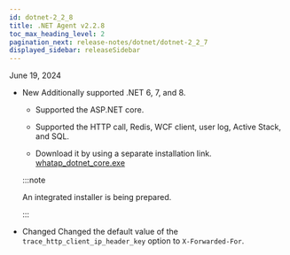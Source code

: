 ```yaml
---
id: dotnet-2_2_8
title: .NET Agent v2.2.8
toc_max_heading_level: 2
pagination_next: release-notes/dotnet/dotnet-2_2_7
displayed_sidebar: releaseSidebar
---
```


June 19, 2024

- <Status>New</Status> Additionally supported .NET 6, 7, and 8.

  - Supported the ASP.NET core.

  - Supported the HTTP call, Redis, WCF client, user log, Active Stack, and SQL.

  - Download it by using a separate installation link. [whatap_dotnet_core.exe](https://repo.whatap.io/windows/whatap_dotnet_core.exe)

  :::note

  An integrated installer is being prepared.

  :::

- <Status>Changed</Status> Changed the default value of the `trace_http_client_ip_header_key` option to `X-Forwarded-For`.
